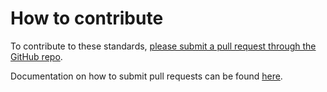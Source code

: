 # How to contribute

To contribute to these standards, [please submit a pull request through the GitHub repo](https://github.com/tki-indigenous-genomics/standards/compare).

Documentation on how to submit pull requests can be found [here](https://docs.github.com/en/pull-requests/collaborating-with-pull-requests/proposing-changes-to-your-work-with-pull-requests/about-pull-requests).
